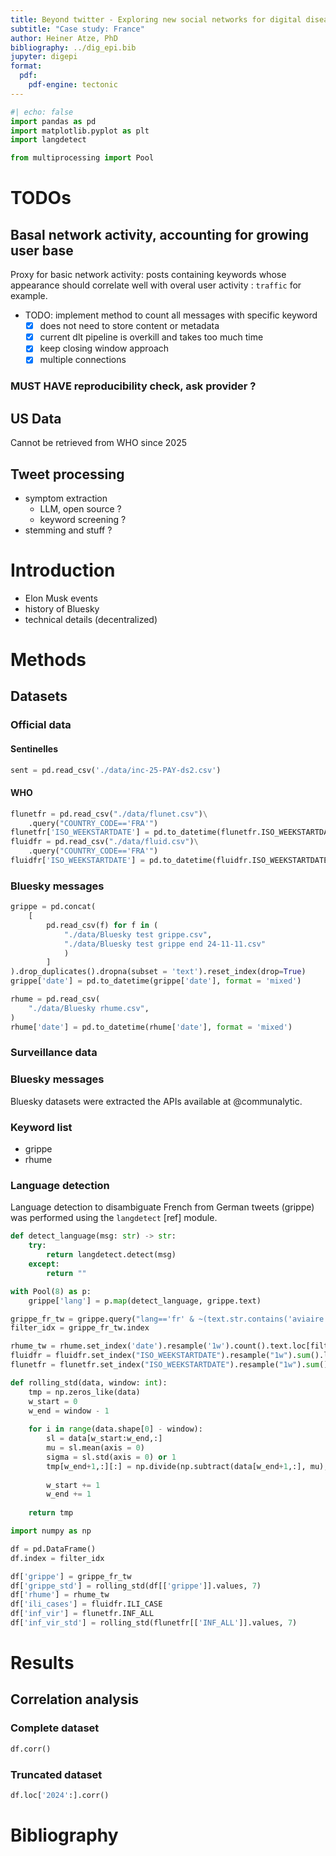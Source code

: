 ```yaml
---
title: Beyond twitter - Exploring new social networks for digital disease detection
subtitle: "Case study: France"
author: Heiner Atze, PhD
bibliography: ../dig_epi.bib
jupyter: digepi
format:
  pdf:
    pdf-engine: tectonic
---
```


```python
#| echo: false
import pandas as pd
import matplotlib.pyplot as plt
import langdetect

from multiprocessing import Pool
```

# TODOs

## Basal network activity, accounting for growing user base

Proxy for basic network activity: posts containing keywords whose appearance should correlate well with overal user activity : `traffic` for example.

- TODO: implement method to count all messages with specific keyword
    - [x] does not need to store content or metadata 
    - [x] current dlt pipeline is overkill and takes too much time
    - [x] keep closing window approach
    - [x] multiple connections

### MUST HAVE reproducibility check, ask provider ? 

## US Data

Cannot be retrieved from WHO since 2025

## Tweet processing

- symptom extraction
  - LLM, open source ?
  - keyword screening ?

- stemming and stuff ?

# Introduction

- Elon Musk events
- history of Bluesky
- technical details (decentralized)

# Methods

## Datasets

### Official data

#### Sentinelles
```python
sent = pd.read_csv('./data/inc-25-PAY-ds2.csv')
```

#### WHO

<!-- TODO load csv directly from source -->

```python
flunetfr = pd.read_csv("./data/flunet.csv")\
    .query("COUNTRY_CODE=='FRA'")
flunetfr['ISO_WEEKSTARTDATE'] = pd.to_datetime(flunetfr.ISO_WEEKSTARTDATE)
fluidfr = pd.read_csv("./data/fluid.csv")\
    .query("COUNTRY_CODE=='FRA'")
fluidfr['ISO_WEEKSTARTDATE'] = pd.to_datetime(fluidfr.ISO_WEEKSTARTDATE)
```

### Bluesky messages

```python
grippe = pd.concat(
    [
        pd.read_csv(f) for f in (
            "./data/Bluesky test grippe.csv",
            "./data/Bluesky test grippe end 24-11-11.csv"
            )
        ]
).drop_duplicates().dropna(subset = 'text').reset_index(drop=True)
grippe['date'] = pd.to_datetime(grippe['date'], format = 'mixed')

rhume = pd.read_csv(
    "./data/Bluesky rhume.csv",
)
rhume['date'] = pd.to_datetime(rhume['date'], format = 'mixed')
```

### Surveillance data


### Bluesky messages

Bluesky datasets were extracted the APIs available at @communalytic. 

### Keyword list

- grippe
- rhume

### Language detection

Language detection to disambiguate French from German tweets (grippe) was performed using the `langdetect` [ref] module.

```python
def detect_language(msg: str) -> str:
    try:
        return langdetect.detect(msg)
    except:
        return ""
```

<!-- TOO LONG -->

```python
with Pool(8) as p:
    grippe['lang'] = p.map(detect_language, grippe.text)
```

```python
grippe_fr_tw = grippe.query("lang=='fr' & ~(text.str.contains('aviaire'))").set_index('date').resample('1w').count().text.loc[:'2025-03-03'] 
filter_idx = grippe_fr_tw.index

rhume_tw = rhume.set_index('date').resample('1w').count().text.loc[filter_idx]
fluidfr = fluidfr.set_index("ISO_WEEKSTARTDATE").resample("1w").sum().loc[filter_idx]
flunetfr = flunetfr.set_index("ISO_WEEKSTARTDATE").resample("1w").sum().loc[filter_idx]
```

```python
def rolling_std(data, window: int):
    tmp = np.zeros_like(data)
    w_start = 0
    w_end = window - 1
    
    for i in range(data.shape[0] - window):
        sl = data[w_start:w_end,:]
        mu = sl.mean(axis = 0)
        sigma = sl.std(axis = 0) or 1
        tmp[w_end+1,:][:] = np.divide(np.subtract(data[w_end+1,:], mu), sigma)
        
        w_start += 1
        w_end += 1
        
    return tmp        
```

```python
import numpy as np
```

```python
df = pd.DataFrame()
df.index = filter_idx

df['grippe'] = grippe_fr_tw
df['grippe_std'] = rolling_std(df[['grippe']].values, 7)
df['rhume'] = rhume_tw
df['ili_cases'] = fluidfr.ILI_CASE
df['inf_vir'] = flunetfr.INF_ALL
df['inf_vir_std'] = rolling_std(flunetfr[['INF_ALL']].values, 7)
```


# Results

## Correlation analysis

### Complete dataset
```python
df.corr()
```

### Truncated dataset

```python
df.loc['2024':].corr()
```


# Bibliography {#refs}
